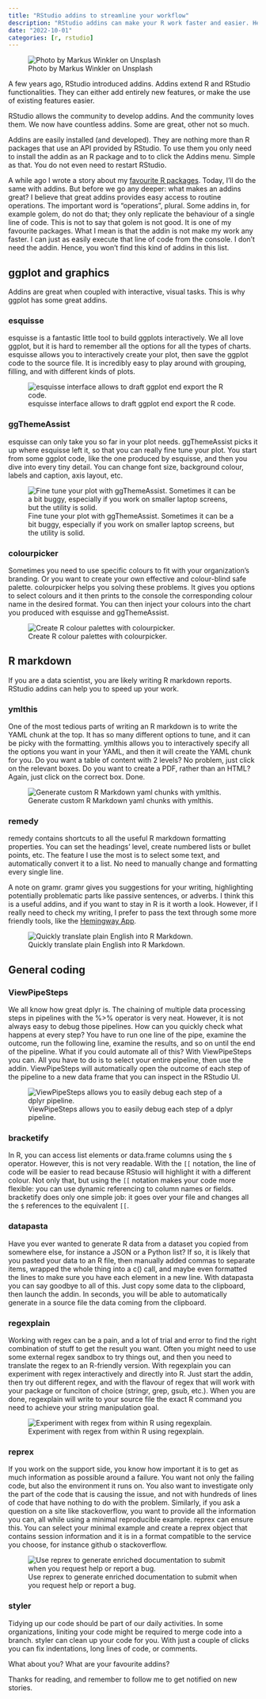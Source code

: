 ```yaml
---
title: "RStudio addins to streamline your workflow"
description: "RStudio addins can make your R work faster and easier. Here is a list of my favourite addins."
date: "2022-10-01"
categories: [r, rstudio]
---
```

![Photo by Markus Winkler on Unsplash](img/cover.jpg)

A few years ago, RStudio introduced addins. Addins extend R and RStudio functionalities. They can either add entirely new features, or make the use of existing features easier.

RStudio allows the community to develop addins. And the community loves them. We now have countless addins. Some are great, other not so much.

Addins are easily installed (and developed). They are nothing more than R packages that use an API provided by RStudio. To use them you only need to install the addin as an R package and to to click the Addins menu. Simple as that. You do not even need to restart RStudio.

A while ago I wrote a story about my [favourite R packages](/posts/2022-08-01_improve_your_r_workflow_with_these_must_have_packages/index.html). Today, I’ll do the same with addins. But before we go any deeper: what makes an addins great? I believe that great addins provides easy access to routine operations. The important word is “operations”, plural. Some addins in, for example golem, do not do that; they only replicate the behaviour of a single line of code. This is not to say that golem is not good. It is one of my favourite packages. What I mean is that the addin is not make my work any faster. I can just as easily execute that line of code from the console. I don’t need the addin. Hence, you won’t find this kind of addins in this list.

## ggplot and graphics

Addins are great when coupled with interactive, visual tasks. This is why ggplot has some great addins.

### esquisse

esquisse is a fantastic little tool to build ggplots interactively. We all love ggplot, but it is hard to remember all the options for all the types of charts. esquisse allows you to interactively create your plot, then save the ggplot code to the source file. It is incredibly easy to play around with grouping, filling, and with different kinds of plots.

![esquisse interface allows to draft ggplot end export the R code.](img/esquisse_1.png)

### ggThemeAssist

esquisse can only take you so far in your plot needs. ggThemeAssist picks it up where esquisse left it, so that you can really fine tune your plot. You start from some ggplot code, like the one produced by esquisse, and then you dive into every tiny detail. You can change font size, background colour, labels and caption, axis layout, etc.

![Fine tune your plot with ggThemeAssist. Sometimes it can be a bit buggy, especially if you work on smaller laptop screens, but the utility is solid.](img/ggthemeassist.png)

### colourpicker

Sometimes you need to use specific colours to fit with your organization’s branding. Or you want to create your own effective and colour-blind safe palette. colourpicker helps you solving these problems. It gives you options to select colours and it then prints to the console the corresponding colour name in the desired format. You can then inject your colours into the chart you produced with esquisse and ggThemeAssist.

![Create R colour palettes with colourpicker.](img/colourpicker.png)

## R markdown

If you are a data scientist, you are likely writing R markdown reports. RStudio addins can help you to speed up your work.

### ymlthis

One of the most tedious parts of writing an R markdown is to write the YAML chunk at the top. It has so many different options to tune, and it can be picky with the formatting. ymlthis allows you to interactively specify all the options you want in your YAML, and then it will create the YAML chunk for you. Do you want a table of content with 2 levels? No problem, just click on the relevant boxes. Do you want to create a PDF, rather than an HTML? Again, just click on the correct box. Done.

![Generate custom R Markdown yaml chunks with ymlthis.](img/ymlthis.png)


### remedy

remedy contains shortcuts to all the useful R markdown formatting properties. You can set the headings’ level, create numbered lists or bullet points, etc. The feature I use the most is to select some text, and automatically convert it to a list. No need to manually change and formatting every single line.

A note on gramr. gramr gives you suggestions for your writing, highlighting potentially problematic parts like passive sentences, or adverbs. I think this is a useful addins, and if you want to stay in R is it worth a look. However, if I really need to check my writing, I prefer to pass the text through some more friendly tools, like the [Hemingway App](https://hemingwayapp.com/?via=vien&gad_source=1&gbraid=0AAAAA-OTJqQXpBGjlGTu8eeXMWL_Vrkme&gclid=Cj0KCQiAvvO7BhC-ARIsAGFyToWrBxT5F8Isk79t8KxG33IZJMaNs3-ob8yQ9wSrK0vHTXg_S_IdEGsaAgRREALw_wcB).

![Quickly translate plain English into R Markdown.](img/remedy.png)

## General coding

### ViewPipeSteps

We all know how great dplyr is. The chaining of multiple data processing steps in pipelines with the %>% operator is very neat. However, it is not always easy to debug those pipelines. How can you quickly check what happens at every step? You have to run one line of the pipe, examine the outcome, run the following line, examine the results, and so on until the end of the pipeline. What if you could automate all of this? With ViewPipeSteps you can. All you have to do is to select your entire pipeline, then use the addin. ViewPipeSteps will automatically open the outcome of each step of the pipeline to a new data frame that you can inspect in the RStudio UI.

![ViewPipeSteps allows you to easily debug each step of a dplyr pipeline.](img/viewpipesteps.png)

### bracketify

In R, you can access list elements or data.frame columns using the `$` operator. However, this is not very readable. With the `[[` notation, the line of code will be easier to read because RStusio will highlight it with a different colour. Not only that, but using the `[[` notation makes your code more flexible: you can use dynamic referencing to column names or fields. bracketify does only one simple job: it goes over your file and changes all the `$` references to the equivalent `[[`.

### datapasta

Have you ever wanted to generate R data from a dataset you copied from somewhere else, for instance a JSON or a Python list? If so, it is likely that you pasted your data to an R file, then manually added commas to separate items, wrapped the whole thing into a c() call, and maybe even formatted the lines to make sure you have each element in a new line. With datapasta you can say goodbye to all of this. Just copy some data to the clipboard, then launch the addin. In seconds, you will be able to automatically generate in a source file the data coming from the clipboard.

### regexplain

Working with regex can be a pain, and a lot of trial and error to find the right combination of stuff to get the result you want. Often you might need to use some external regex sandbox to try things out, and then you need to translate the regex to an R-friendly version. With regexplain you can experiment with regex interactively and directly into R. Just start the addin, then try out different regex, and with the flavour of regex that will work with your package or funciton of choice (stringr, grep, gsub, etc.). When you are done, regexplain will write to your source file the exact R command you need to achieve your string manipulation goal.

![Experiment with regex from within R using regexplain.](img/regexplain.png)

### reprex

If you work on the support side, you know how important it is to get as much information as possible around a failure. You want not only the failing code, but also the environment it runs on. You also want to investigate only the part of the code that is causing the issue, and not with hundreds of lines of code that have nothing to do with the problem. Similarly, if you ask a question on a site like stackoverflow, you want to provide all the information you can, all while using a minimal reproducible example. reprex can ensure this. You can select your minimal example and create a reprex object that contains session information and it is in a format compatible to the service you choose, for instance github o stackoverflow.

![Use reprex to generate enriched documentation to submit when you request help or report a bug.](img/reprex.png)

### styler

Tidying up our code should be part of our daily activities. In some organizations, liniting your code might be required to merge code into a branch. styler can clean up your code for you. With just a couple of clicks you can fix indentations, long lines of code, or comments.

What about you? What are your favourite addins?

Thanks for reading, and remember to follow me to get notified on new stories.
